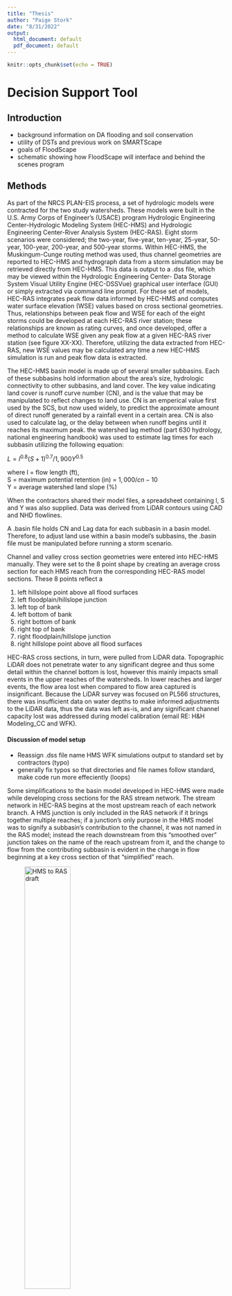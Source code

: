 ---
title: "Thesis"
author: "Paige Stork"
date: "8/31/2022"
output:
  html_document: default
  pdf_document: default
---

```{r setup, include=FALSE}
knitr::opts_chunk$set(echo = TRUE)
```

# Decision Support Tool

## Introduction
* background information on DA flooding and soil conservation
* utility of DSTs and previous work on SMARTScape
* goals of FloodScape
* schematic showing how FloodScape will interface and behind the scenes program

## Methods
As part of the NRCS PLAN-EIS process, a set of hydrologic models were contracted for the two study watersheds. These models were built in the U.S. Army Corps of Engineer's (USACE) program Hydrologic Engineering Center-Hydrologic Modeling System (HEC-HMS) and Hydrologic Engineering Center-River Analysis System (HEC-RAS). Eight storm scenarios were considered; the two-year, five-year, ten-year, 25-year, 50-year, 100-year, 200-year, and 500-year storms. Within HEC-HMS, the Muskingum-Cunge routing method was used, thus channel geometries are reported to HEC-HMS and hydrograph data from a storm simulation may be retrieved directly from HEC-HMS.  This data is output to a .dss file, which may be viewed within the Hydrologic Engineering Center- Data Storage System Visual Utility Engine (HEC-DSSVue) graphical user interface (GUI) or simply extracted via command line prompt. For these set of models, HEC-RAS integrates peak flow data informed by HEC-HMS and computes water surface elevation (WSE) values based on cross sectional geometries. Thus, relationships between peak flow and WSE for each of the eight storms could be developed at each HEC-RAS river station; these relationships are known as rating curves, and once developed, offer a method to calculate WSE given any peak flow at a given HEC-RAS river station (see figure XX-XX). Therefore, utilizing the data extracted from HEC-RAS, new WSE values may be calculated any time a new HEC-HMS simulation is run and peak flow data is extracted. 

The HEC-HMS basin model is made up of several smaller subbasins. Each of these subbasins hold information about the area's size, hydrologic connectivity to other subbasins, and land cover. The key value indicating land cover is runoff curve number (CN), and is the value that may be manipulated to reflect changes to land use. CN is an emperical value first used by the SCS, but now used widely, to predict the approximate amount of direct runoff generated by a rainfall event in a certain area. CN is also used to calculate lag, or the delay between when runoff begins until it reaches its maximum peak. the watershed lag method (part 630 hydrology, national engineering handbook) was used to estimate lag times for each subbasin utilizing the following equation: 

$L = l^{0.8}(S+1)^{0.7}/1,900Y^{0.5}$

where l = flow length (ft),  
      S = maximum potential retention (in) = $1,000/cn -10$  
      Y = average watershed land slope (%)  
      
When the contractors shared their model files, a spreadsheet containing l, S and Y was also supplied. Data was derived from LiDAR contours using CAD and NHD flowlines. 

A .basin file holds CN and Lag data for each subbasin in a basin model. Therefore, to adjust land use within a basin model's subbasins, the .basin file must be manipulated before running a storm scenario. 

Channel and valley cross section geometries were entered into HEC-HMS manually. They were set to the 8 point shape by creating an average cross section for each HMS reach from the corresponding HEC-RAS model sections. These 8 points reflect a 

1. left hillslope point above all flood surfaces 
2. left floodplain/hillslope junction
3. left top of bank
4. left bottom of bank
5. right bottom of bank
6. right top of bank
7. right floodplain/hillslope junction
8. right hillslope point above all flood surfaces

HEC-RAS cross sections, in turn, were pulled from LiDAR data. Topographic LiDAR does not penetrate water to any significant degree and thus some detail within the channel bottom is lost, however this mainly impacts small events in the upper reaches of the watersheds. In lower reaches and larger events, the flow area lost when compared to flow area captured is insignificant. Because the LiDAR survey was focused on PL566 structures, there was insufficient data on water depths to make informed adjustments to the LiDAR data, thus the data was left as-is, and any significant channel capacity lost was addressed during model calibration (email RE: H&H Modeling_CC and WFK).

#### Discussion of model setup
* Reassign .dss file name HMS WFK simulations output to standard set by contractors (typo)
* generally fix typos so that directories and file names follow standard, make code run more effeciently (loops)


Some simplifications to the basin model developed in HEC-HMS were made while developing cross sections for the RAS stream network. The stream network in HEC-RAS begins at the most upstream reach of each network branch. A HMS junction is only included in the RAS network if it brings together multiple reaches; if a junction's only purpose in the HMS model was to signify a subbasin's contribution to the channel, it was not named in the RAS model; instead the reach downstream from this "smoothed over" junction takes on the name of the reach upstream from it, and the change to flow from the contributing subbasin is evident in the change in flow beginning at a key cross section of that "simplified" reach.

![HMS to RAS draft](C:%5CUsers%5Cpaige%5COneDrive%5CDocuments%5CAA_Research%5CThesis%5CFigures%5CHMS_to_RAS_draft.png){width="50%"}

The HMS basin model was inventoried against the RAS stream network, and a list of river stations at which flow is adjusted due to stream branches merging (junction) or to signify the contribution from a subbasin (subbasin) was compiled (TABLE X-X). Wherever a junction or a contributing basin occurs in HMS, a new HMS reach begins. It is these HMS reaches that correlate to changes to flow along the RAS stream network (FIGURE X-X). Therefore, the flow observed in a particular HMS reach correlates to the flow observed between key RAS river stations.

Because the RAS model assumes steady state flow, Q remains constant between these key river stations. But while Q is held constant, the geometry of each cross section between these two key river station changes, and WSE is therefore affected at each cross section. As discrete Q values are adjusted within HMS reaches each time an experimental simulation is run, new WSE values may be calculated at each RAS cross section throughout the full stream network.

![HMS to RAS Q change](C:\Users\paige\OneDrive\Documents\AA_Research\Thesis\Figures\HMS_to_RAS_Qchange_draft.PNG){width="50%"}

Because the RAS model assumes steady state, it is reasonable to consider the most downstream river station the "outlet." However, in the Coon Creek HMS basin model, the subbasin Lower Coon Creek J contributes to the outlet junction. Because no reach exists below the outlet junction and this detail was not adjusted for in the RAS model, Lower Coon Creek J's contribution to the outlet flow does not appear to be represented in the RAS model.

#### Discussion of overall workflow

A schematic of the overall workflow is as follows:

![Visual Workflow draft](C:\Users\paige\OneDrive\Documents\AA_Research\Thesis\Figures\VisualWorkflow_draft.PNG){width="70%"}


### Integrating user input from DST interface

#### Curve Nunbers

#### Lag

#### Stream geometry

### Run HMS
* cite where you found how to structure a .script file

### Obtain time series data from HMS

*   reference HEC-DSSVue Documentation (scripting)
*   reference DSS programmers guide for Java
*   how list of reaches was obtained: open any storm .hms file; open No Dam basin model; parameters > element inventory; show all elements, move element type to first column; click and drag to select everything; right click; Export as text file, include column labels; python processing found in "proofs" .ipynb (List of reaches from No Dams .basin model). The python-generated list of reaches was then manually edited to match how DSS Vue handles element names; namely, while HMS documents element names by capitalizing only acronyms and the first letter of each word, DSS Vue capitalizes everything.  


### Compile necessary results data for DST interface

#### Time series (hydrograph)

#### Peak Flow

#### WSE

To dynamically calculate WSE values at each cross section on the RAS network each time an experimental simulation is run, two things must be done:\
1. rating curves must be calculated at each cross section, such that any peak flow may be correlated with a WSE. These rating curves must only be calculated once, with data from the existing conditions.\
2. Peak flow data at each HMS reach must be extracted each time an experimental simulation is run. These peak flows are applied to each correlated cross sections' rating curve to calculate a new WSE.

![Rating Curve Inclusivity draft](C:%5CUsers%5Cpaige%5COneDrive%5CDocuments%5CAA_Research%5CThesis%5CFigures%5CRatingCurve_Inclusivity_draft.png){width="30%"}

## Results

## Discussion

## Access to tool and code

# NRCS Policy History
* narrow NRCS scope not effective going forward
* alphabet soup of NRCS programs --> how change is incentivized must change

## Acronyms
SCC - Soil Conservation Committee (renamed SWCC in 1967; SCB in 1969; BSWCD in 1972)
CES - Cooperative Extension Service
WCD - Wisconsin Conservation Department
SCS - Soil Conservation Service
NACD - National Association of Conservation Districts
WACD - Wisconsin Association of Conservation Districts
WFBF - Wisconsin Farm Bureau Federation

## State bureaucracy and PL-566
While the 1933 Coon Creek Watershed Demonstration project proved the efficacy of watershed-based conservation efforts, a 1939 revision of Wisconsin Statutes Chapter 92 abolished watershed-based conservation districts. LaCrosse, Vernon, and Monroe Counties established county-wide soil conservation districts on August 17, 1939, November 15, 1939, and November 19, 1940, respectively.  
[find out WHY watershed-based conservation districts were abolished. moved to county-level to make the paperwork easier?] 
>"active interest in the watershed approach to land resource management continued to 'simmer' at the grass roots level, apparently reflecting a widely held belief that the landowners in a watershed and their families represent a distinct 'community of interests,' in sociological jargon. By the early 1950s there was evidence of considerable activity in developing local watershed associations, probably largely motivated by flash flood problems in the west-central and southwestern regions of the state" (Johnson).   

The success of holistic watershed management depends on inter-agency cooperation, and in early 1953, "SCC staff and representatives of cooperating agencies developed a four-agency agreement describing the kinds of assistance that the Conservation Department, Extension Service, SCS and SCC could provide to conservation districts in carrying out local watershed development programs (Johnson). 

Virtually concurrently, on July 28, 1953, the Agricultural Appropriations Act (P.L. 83-156) was passed, funding demonstration projects of combined soil conservation and flood control. The SCS was responsible for selecting pilot watersheds and providing technical assistance to local sponsoring organizations.
Soon after, on August 4, 1954, President Dwight Eisenhower signed the Watershed Protection and Flood Prevention Act (P.L. 83-566), making the watershed program permanent. The SCS was again assigned primary responsibility for administering federal assistance to local sponsors, subject to 

>"the local sponsor's application for such assistance having been approved by 'the State agency having supervisory responsibility over programs provided for in this Act, or by the Governor if there is no state agency having such responsibility'"(Johnson). This sentence, concerning a State agency with supervisory authority, tied Wisconsin agencies up in bureaucratic battles for the duration of the PL-566 program. 

The SCC initially simply asked, in Assembly Bill 422 on February 24, 1955, to be that State agency responsible for supervisory responsibility over PL-566 programs. Other agriculturally based interests, however, saw this provision as an opportunity to restructure Wisconsin's approach to conservation and natural resource management. Wisconsin Farm Bureau Federation's paid lobbyist constructed Assemby Bill 16, which was introduced to the legislature on January 18, 1955. In short, the new agency this bill proposed would exert substantial power over watershed programs and use of federal aid of watershed programs. Going further, a substitute to Assembly Bill 16 was introduced on April 5, proposing to abolish the SCC and make substantial amendments to Chapter 92, to consolidate soil conservation and watershed management in the state Department of Agriculture, and achieve cooperation with the USDA in the administration of federal programs. These proposed features of Assembly Bill 16 signaled a desire for State interests to step between the federal-local arrangements that had become the norm. 

>"Administration of all federal agricultural and conservation benefit programs had by this time become irretrievably entrenched in federal agencies. State governments in their lethargy had long since surrendered the policy-setting prerogatives in exchange for the dubious 'reward' of having these administrative chores handled exclusively through direct federal-local arrangements. That a state legislature might now seriously contemplate asserting a substantive state role in the design and administration of federal programs doling out benefit payments to farmers must have been at least temporarily disconcerting to the federal bureaucracy. Moreover, the idea of establishing the state's soil conservation policy-making and program administration functions in a division of a major department of the executive branch of state government apparently was not yet politically acceptable" (Johnson). 

It is curious that advocates of these bills felt that a strong state supervisory role was necessary to secure federal assistance for PL-566 projects, as a "strong and controlling federal role and a weak and malleable state role were preferred by those who held the key reins of control, namely the 'purse strings'" (Johnson).  
Interestingly, it was a key member of the State's bureaucracy who dealt the sharpest blow to the substitute bill: Professor Henry L. Ahlgren, Assistant Director of Agricultural Extension *and* chairman of the Soil Conservation Committee (two of the four agencies constituting the initial inter-agency cooperation in 1953), said about the bill: "Soil conservation is essentially a farm problem. In my mind there is a serious question as how to be sure that farmers will accept or carry on programs which are planned and administered by non-farmers" (Johnson). This indicated the SCC's inability to appreciate the possibility of a stronger State role in the PL-566 era.  
The SCC and the Wisconsin Farm Bureau Federation finally met and on May 12, 1955 introduced a substitute amendment to Assembly Bill 422, leaving intact the SCC request to be the agency with supervisory responsibility for PL-566 programs. This decision, as well as mainly superficial changes, made up the 1955 amendments to Chapter 92, which was passed and published on June 28, 1955.  
The results of this amendment seems to be that of confusion at both the federal and local level. The SCC became responsible for developing policies and procedures to make effective decisions about PL-566 plans.

>"To federal agency administrators indoctrinated with the line authority concept of organization and desirous of dealing directly with local project sponsors, the imposition of a minor agency of state government having authority to approve, disapprive and coordinate their watershed program probably seemed unreasonable and quite unnecesary" (Johnson). 

To this end, Governor Vernon Thompson wrote letters both to SCC Chairman Ahlgren and to the chief administrator of the SCS in Washington, D.C. affirming that the SCC was indeed the agency that represented the governor responsible for reviewing and approving PL-566 projects, as the 1955 amendments to Chapter 92 had not sufficiently convinced federal agents of the validity of this arrangement (Johnson). 

SCC chairman Ahlgren utilized the template of the four-agency agreement initially organized in 1953 to guide local sponsors seeking assistance under PL-566. Over the PL-566 era, this four-agency agreement grew to nine agencies (the Conservation Department, Extension Service, SCS, SCC, Farmers Home Administration, the ASCS, the Departments of Administration, Agriculture and local Affairs and Development), and various booklets and statements were published at the State level purported to clarify agency responsibilities in local watershed programs. Despite these attempts at clarification and the SCC's aggressive promotion, the PL-566 program struggled with conflicting policies and practices, and lacked sufficient technical and financial assistance. These factors created a logjam of of program applications, and as early as 1956, the SCC was warned that 

>"watershed projects might easily be promoted beyond the capabilities of available manpower and funds to achieve program objectives" (Johnson p 179) 
Given such confusing bureaucratic struggles, it seems a wonder that any attention could be paid to the actual merits of proposed watershed work plans.

By 1960, backlogs of applications existed on both the state and federal level. SCC Chairman Ahlgren seemed hesitant to ask for increases to funding that would allow the SCC to hire a staff of watershed project planners to address the state-level delays. Instead, at the request of the National Association of Conservation Districts (NACD) in 1961, one employee was hired to work for the now Soil and Water Conservation committee (SWCC). The chronic under-resourcing of the program thus continued. An opportunity for an infusion of resources came again in 1967, when the executive branch of Wisconsin state government was reshuffled, and the now Soil Conservation Board's (SCB) relation to the University was adjusted, inspiring the SCB to submit a large budget request for the 1969-1971 biennium. The SCB later learned that the University had removed this budget request from what they presented to the state Legislature. This sparked confusion, and it was discovered that the SCB's "fiscal budgeting, program coordination and related management functions were to be performed under the direction and supervision of the University of Wisconsin-Extension" (Johnson p 182). Interestingly, SCB chairman Henry Ahlgren was also the associate director of Extension (CES).  

The PL-566 program continued to languish through the 1960s and '70s, as watershed projects were marketed to serve ever more purposes, including agricultural water management, known to be another phrase for wetland drainage, and recreation. To this end, the Wisconsin Legislature appropriated hundreds of thousands of dollars over a period of six years (1962-1967) towards a cost-sharing program for recreational lakes, administered through the PL-566 program, by the state agency in charge of *soil conservation*. Throughout the PL-566 era, there seemed, according to written records, to be little attention paid by the SCC to soil erosion, as matters of flood control structures and the transition to multiple purpose developments consumed much of the Committee's resources (Johnson p 194).  

The final breaths of the PL-566 era in Wisconsin were drawn in 1980, when the SCS and DNR formed an agreement to place the program under the state water quality program (Johnson p 204). 

